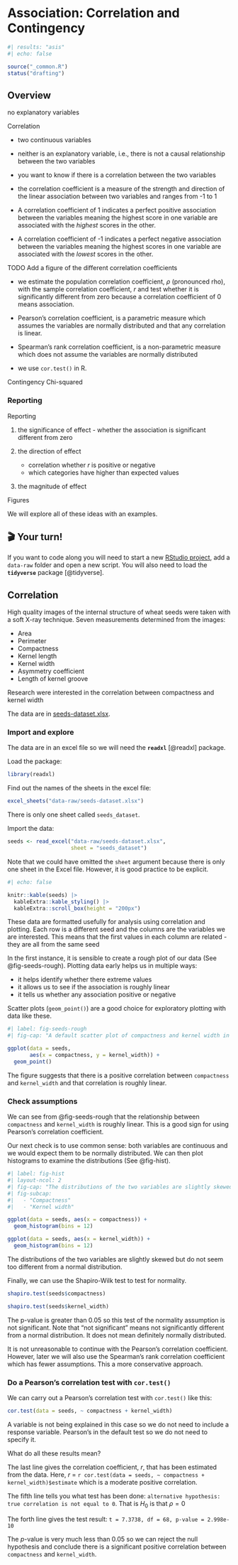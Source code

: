 # Association: Correlation and Contingency

```r
#| results: "asis"
#| echo: false

source("_common.R")
status("drafting")
```

## Overview

no explanatory variables

Correlation

-   two continuous variables

-   neither is an explanatory variable, i.e., there is not a causal relationship
    between the two variables
    
-   you want to know if there is a correlation between the two variables

-   the correlation coefficient is a measure of the strength and direction of
    the linear association between two variables and ranges from -1 to 1
    
-   A correlation coefficient of 1 indicates a perfect positive association 
    between the variables meaning the highest score in one variable are 
    associated with the *highest* scores in the other.

-   A correlation coefficient of -1 indicates a perfect negative association 
    between the variables meaning the highest scores in one variable are 
    associated with the *lowest* scores in the other.
    
TODO Add a figure of the different correlation coefficients
    
-   we estimate the population correlation coefficient, $\rho$ (pronounced rho), 
    with the sample correlation coefficient, $r$ and test whether it 
    is significantly different from zero because a correlation coefficient of
    0 means association.

-   Pearson's correlation coefficient, is a parametric measure which 
    assumes the variables are normally distributed and that any correlation
    is linear.

-   Spearman's rank correlation coefficient, is a non-parametric measure
    which does not assume the variables are normally distributed
    
-   we use `cor.test()` in R.



Contingency Chi-squared

### Reporting

Reporting 

1.  the significance of effect - whether the association is significant
    different from zero

2.  the direction of effect
    
    -   correlation whether $r$ is positive or negative
    -   which categories have higher than expected values

3.  the magnitude of effect

Figures 

We will explore all of these ideas with an examples.

## 🎬 Your turn!

If you want to code along you will need to start a new [RStudio
project](workflow_rstudio.html#rstudio-projects), add a `data-raw`
folder and open a new script. You will also need to load the
**`tidyverse`** package [@tidyverse].

## Correlation

High quality images of the internal structure of wheat seeds were taken with a 
soft X-ray technique. Seven measurements determined from the images:

-   Area
-   Perimeter
-   Compactness
-   Kernel length
-   Kernel width
-   Asymmetry coefficient
-   Length of kernel groove

Research were interested in the correlation between compactness and
kernel width

The data are in [seeds-dataset.xlsx](data-raw/seeds-dataset.xlsx).

### Import and explore

The data are in an excel file so we will need the **`readxl`** [@readxl] package.

Load the package:

```r
library(readxl)
```

Find out the names of the sheets in the excel file:


```r
excel_sheets("data-raw/seeds-dataset.xlsx")
```
There is only one sheet called `seeds_dataset`. 

Import the data:

```r
seeds <- read_excel("data-raw/seeds-dataset.xlsx",
                    sheet = "seeds_dataset")
```


Note that we could have omitted the `sheet` argument because there is only one 
sheet in the Excel file. However, it is good practice to be explicit. 

```r
#| echo: false

knitr::kable(seeds) |> 
  kableExtra::kable_styling() |> 
  kableExtra::scroll_box(height = "200px")
```

These data are formatted usefully for analysis using correlation and plotting.
Each row is a different seed and the columns are the variables we are interested. 
This means that the first values in each column are related - they are all from 
the same seed

In the first instance, it is sensible to create a rough plot of our data
(See @fig-seeds-rough). Plotting data early helps us in multiple ways:

-   it helps identify whether there extreme values
-   it allows us to see if the association is roughly linear
-   it tells us whether any association positive or negative

Scatter plots (`geom_point()`) are a good choice for exploratory
plotting with data like these.

```r
#| label: fig-seeds-rough
#| fig-cap: "A default scatter plot of compactness and kernel width in seeds demonstrates an approximately linear positive association them the variables."

ggplot(data = seeds,
       aes(x = compactness, y = kernel_width)) +
  geom_point()
```

The figure suggests that there is a positive correlation between `compactness` and
`kernel_width` and that correlation is roughly linear.


### Check assumptions

We can see from @fig-seeds-rough that the relationship between `compactness` and
`kernel_width` is roughly linear. This is a good sign for using Pearson's
correlation coefficient.

Our next check is to use common sense: both variables are continuous and
we would expect them to be normally distributed. We can then plot histograms
to examine the distributions (See @fig-hist).

```r
#| label: fig-hist
#| layout-ncol: 2
#| fig-cap: "The distributions of the two variables are slightly skewed but do not seem too different from a normal distribution. We will continue with the Pearson's correlation coefficient."
#| fig-subcap: 
#|   - "Compactness"
#|   - "Kernel width"

ggplot(data = seeds, aes(x = compactness)) +
  geom_histogram(bins = 12)

ggplot(data = seeds, aes(x = kernel_width)) +
  geom_histogram(bins = 12)

```
The distributions of the two variables are slightly skewed but do not seem too 
different from a normal distribution. 

Finally, we can use the Shapiro-Wilk test to test for normality.

```r
shapiro.test(seeds$compactness)
```

```r
shapiro.test(seeds$kernel_width)

```


The p-value is greater than 0.05 so this test of the normality
assumption is not significant. Note that "not significant" means not
significantly different from a normal distribution. It does not mean
definitely normally distributed.

It is not unreasonable to continue with the Pearson's correlation coefficient. 
However, later we will also use the Spearman's rank correlation coefficient
which has fewer assumptions. This a more conservative approach.


### Do a Pearson's correlation test with `cor.test()`

We can carry out a Pearson's correlation test with `cor.test()`  like this:

```r
cor.test(data = seeds, ~ compactness + kernel_width)
```

A variable is not being explained in this case so we do not need to include
a response variable. Pearson’s in the default test so we do not need to specify
it.

What do all these results mean?

The last line gives the correlation coefficient, $r$, that has been estimated 
from the data. Here, $r$ = `r cor.test(data = seeds, ~ compactness + kernel_width)$estimate` 
which is a moderate positive correlation.

The fifth line tells you what test has been done: 
`alternative hypothesis: true correlation is not equal to 0`. That is $H_0$ is 
that $\rho = 0$ 

The forth line gives the test result:
`t = 7.3738, df = 68, p-value = 2.998e-10`

The $p$-value is very much less than 0.05 so we can reject the null hypothesis 
and conclude there is a significant positive correlation between `compactness` 
and `kernel_width`.



